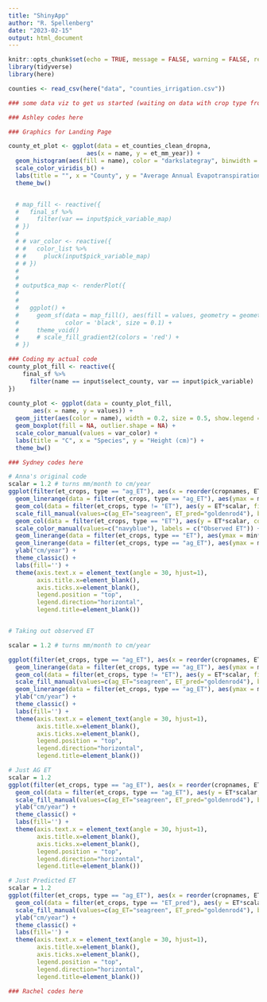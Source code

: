 ```yaml
---
title: "ShinyApp"
author: "R. Spellenberg"
date: "2023-02-15"
output: html_document
---
```


```r
knitr::opts_chunk$set(echo = TRUE, message = FALSE, warning = FALSE, results = FALSE)
library(tidyverse)
library(here)
```

```r
counties <- read_csv(here("data", "counties_irrigation.csv"))
```

```r
### some data viz to get us started (waiting on data with crop type from Anna)

```


```r
### Ashley codes here

### Graphics for Landing Page

county_et_plot <- ggplot(data = et_counties_clean_dropna,
                      aes(x = name, y = et_mm_year)) +
  geom_histogram(aes(fill = name), color = "darkslategray", binwidth = 1, show.legend = FALSE) +
  scale_color_viridis_b() +
  labs(title = "", x = "County", y = "Average Annual Evapotranspiration (mm)") +
  theme_bw()


  # map_fill <- reactive({
  #   final_sf %>%
  #     filter(var == input$pick_variable_map)
  # })
  # 
  # # var_color <- reactive({
  # #   color_list %>% 
  # #     pluck(input$pick_variable_map)
  # # })
  # 
  # 
  # output$ca_map <- renderPlot({
  #   
  # 
  #   ggplot() + 
  #     geom_sf(data = map_fill(), aes(fill = values, geometry = geometry),
  #             color = 'black', size = 0.1) +
  #     theme_void()
  #     # scale_fill_gradient2(colors = 'red') +
  # })

### Coding my actual code
county_plot_fill <- reactive({
    final_sf %>%
      filter(name == input$select_county, var == input$pick_variable)
})
  
county_plot <- ggplot(data = county_plot_fill,
       aes(x = name, y = values)) +
  geom_jitter(aes(color = name), width = 0.2, size = 0.5, show.legend = FALSE) +
  geom_boxplot(fill = NA, outlier.shape = NA) +
  scale_color_manual(values = var_color) +
  labs(title = "C", x = "Species", y = "Height (cm)") +
  theme_bw()

```


```r
### Sydney codes here

# Anna's original code
scalar = 1.2 # turns mm/month to cm/year
ggplot(filter(et_crops, type == "ag_ET"), aes(x = reorder(cropnames, ET))) + 
  geom_linerange(data = filter(et_crops, type == "ag_ET"), aes(ymax = min*scalar, ymin = max*scalar), color = "seagreen") + 
  geom_col(data = filter(et_crops, type != "ET"), aes(y = ET*scalar, fill = type), alpha = .6) +
  scale_fill_manual(values=c(ag_ET="seagreen", ET_pred="goldenrod4"), breaks=c("ag_ET","ET_pred"), labels = c("Agricultural ET", "Simulated natural ET")) + 
  geom_col(data = filter(et_crops, type == "ET"), aes(y = ET*scalar, color = type), alpha = 0) +
  scale_color_manual(values=c("navyblue"), labels = c("Observed ET")) + 
  geom_linerange(data = filter(et_crops, type == "ET"), aes(ymax = min*scalar, ymin = max*scalar), color = "navyblue") + 
  geom_linerange(data = filter(et_crops, type == "ag_ET"), aes(ymax = min*scalar, ymin = max*scalar), color = "seagreen") + 
  ylab("cm/year") + 
  theme_classic() + 
  labs(fill='') + 
  theme(axis.text.x = element_text(angle = 30, hjust=1), 
        axis.title.x=element_blank(), 
        axis.ticks.x=element_blank(), 
        legend.position = "top", 
        legend.direction="horizontal", 
        legend.title=element_blank())


# Taking out observed ET

scalar = 1.2 # turns mm/month to cm/year

ggplot(filter(et_crops, type == "ag_ET"), aes(x = reorder(cropnames, ET))) + 
  geom_linerange(data = filter(et_crops, type == "ag_ET"), aes(ymax = min*scalar, ymin = max*scalar), color = "seagreen") + 
  geom_col(data = filter(et_crops, type != "ET"), aes(y = ET*scalar, fill = type), alpha = .6) +
  scale_fill_manual(values=c(ag_ET="seagreen", ET_pred="goldenrod4"), breaks=c("ag_ET","ET_pred"), labels = c("Agricultural ET", "Simulated natural ET")) +
  geom_linerange(data = filter(et_crops, type == "ag_ET"), aes(ymax = min*scalar, ymin = max*scalar), color = "seagreen") + 
  ylab("cm/year") + 
  theme_classic() + 
  labs(fill='') + 
  theme(axis.text.x = element_text(angle = 30, hjust=1), 
        axis.title.x=element_blank(), 
        axis.ticks.x=element_blank(), 
        legend.position = "top", 
        legend.direction="horizontal", 
        legend.title=element_blank())

# Just AG ET
scalar = 1.2
ggplot(filter(et_crops, type == "ag_ET"), aes(x = reorder(cropnames, ET))) + 
  geom_col(data = filter(et_crops, type == "ag_ET"), aes(y = ET*scalar, fill = type), alpha = .6) +
  scale_fill_manual(values=c(ag_ET="seagreen", ET_pred="goldenrod4"), breaks=c("ag_ET","ET_pred"), labels = c("Agricultural ET", "Simulated natural ET")) +
  ylab("cm/year") + 
  theme_classic() + 
  labs(fill='') + 
  theme(axis.text.x = element_text(angle = 30, hjust=1), 
        axis.title.x=element_blank(), 
        axis.ticks.x=element_blank(), 
        legend.position = "top", 
        legend.direction="horizontal", 
        legend.title=element_blank())

# Just Predicted ET 
scalar = 1.2
ggplot(filter(et_crops, type == "ag_ET"), aes(x = reorder(cropnames, ET))) + 
  geom_col(data = filter(et_crops, type == "ET_pred"), aes(y = ET*scalar, fill = type), alpha = .6) +
  scale_fill_manual(values=c(ag_ET="seagreen", ET_pred="goldenrod4"), breaks=c("ag_ET","ET_pred"), labels = c("Agricultural ET", "Simulated natural ET")) + 
  ylab("cm/year") + 
  theme_classic() + 
  labs(fill='') + 
  theme(axis.text.x = element_text(angle = 30, hjust=1), 
        axis.title.x=element_blank(), 
        axis.ticks.x=element_blank(), 
        legend.position = "top", 
        legend.direction="horizontal", 
        legend.title=element_blank())

```


```r
### Rachel codes here



```